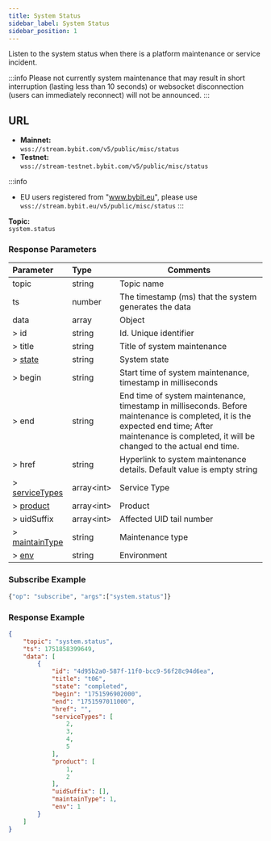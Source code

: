 ```yaml
---
title: System Status
sidebar_label: System Status
sidebar_position: 1
---
```

Listen to the system status when there is a platform maintenance or service incident.

:::info
Please not currently system maintenance that may result in short interruption (lasting less than 10 seconds) or websocket disconnection (users can immediately reconnect) will not be announced.
:::

## URL
- **Mainnet:**<br/>
`wss://stream.bybit.com/v5/public/misc/status`
- **Testnet:**<br/>
`wss://stream-testnet.bybit.com/v5/public/misc/status`

:::info
* EU users registered from "www.bybit.eu", please use `wss://stream.bybit.eu/v5/public/misc/status`
:::


**Topic:**<br/>
`system.status`

### Response Parameters
| Parameter | Type | Comments|
|:----- |:-----|----- |
|topic |string |Topic name |
|ts |number |The timestamp (ms) that the system generates the data |
|data |array |Object |
|> id |string |Id. Unique identifier |
|> title |string |Title of system maintenance |
|> [state](../../enum#state) |string |System state |
|> begin |string |Start time of system maintenance, timestamp in milliseconds |
|> end |string |End time of system maintenance, timestamp in milliseconds. Before maintenance is completed, it is the expected end time; After maintenance is completed, it will be changed to the actual end time. |
|> href |string |Hyperlink to system maintenance details. Default value is empty string |
|> [serviceTypes](../../enum#servicetypes) |array&lt;int&gt; |Service Type |
|> [product](../../enum#product) |array&lt;int&gt; |Product |
|> uidSuffix|array&lt;int&gt; |Affected UID tail number |
|> [maintainType](../../enum#maintaintype) |string |Maintenance type |
|> [env](../../enum#env) |string |Environment |

### Subscribe Example

```python
{"op": "subscribe", "args":["system.status"]}
```

### Response Example

```json
{
    "topic": "system.status",
    "ts": 1751858399649,
    "data": [
        {
            "id": "4d95b2a0-587f-11f0-bcc9-56f28c94d6ea",
            "title": "t06",
            "state": "completed",
            "begin": "1751596902000",
            "end": "1751597011000",
            "href": "",
            "serviceTypes": [
                2,
                3,
                4,
                5
            ],
            "product": [
                1,
                2
            ],
            "uidSuffix": [],
            "maintainType": 1,
            "env": 1
        }
    ]
}
```
